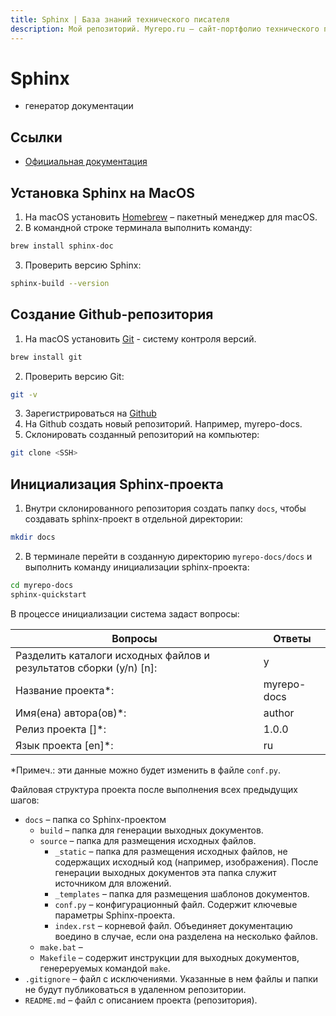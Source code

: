 ```yaml
---
title: Sphinx | База знаний технического писателя
description: Мой репозиторий. Myrepo.ru – сайт-портфолио технического писателя
---
```



# Sphinx

- генератор документации

## Ссылки

- [Официальная документация](https://www.sphinx-doc.org/en/master/index.html)

## Установка Sphinx на MacOS

1. На macOS установить [Homebrew](https://brew.sh) – пакетный менеджер для macOS.
2. В командной строке терминала выполнить команду:

```bash
brew install sphinx-doc
```

3. Проверить версию Sphinx:

```bash
sphinx-build --version
```

## Создание Github-репозитория

1. На macOS установить [Git](https://git-scm.com/book/ru/v2) - систему контроля версий.

```bash
brew install git
```

2. Проверить версию Git:

```bash
git -v 
```

3. Зарегистрироваться на [Github](https://github.com/) 
4. На Github создать новый репозиторий. Например, myrepo-docs.
5. Склонировать созданный репозиторий на компьютер:

```bash
git clone <SSH>
```

## Инициализация Sphinx-проекта

1. Внутри склонированного репозитория создать папку `docs`, чтобы создавать sphinx-проект в отдельной директории:

```bash filename="myrepo-docs"
mkdir docs
```

2. В терминале перейти в созданную директорию `myrepo-docs/docs` и выполнить команду инициализации sphinx-проекта:

```bash filename="myrepo-docs/docs"
cd myrepo-docs
sphinx-quickstart
```

В процессе инициализации система задаст вопросы:

| Вопросы | Ответы |
| ------ | ------ |
| Разделить каталоги исходных файлов и результатов сборки (y/n) [n]: | y |
| Название проекта*: | myrepo-docs |
| Имя(ена) автора(ов)*: | author|
| Релиз проекта []*: | 1.0.0 |
| Язык проекта [en]*: | ru |

*Примеч.: эти данные можно будет изменить в файле `conf.py`.

Файловая структура проекта после выполнения всех предыдущих шагов:

<FileTree>
  <FileTree.Folder name="myrepo-docs" defaultOpen>
		<FileTree.Folder name="docs" defaultOpen>
			<FileTree.Folder name="build">
			</FileTree.Folder>
			<FileTree.Folder name="source" defaultOpen>
				<FileTree.Folder name="_static">
				</FileTree.Folder>
				<FileTree.Folder name="_templates">
				</FileTree.Folder>
				<FileTree.File name="conf.py" />
				<FileTree.File name="index.rst" />
			</FileTree.Folder>
			<FileTree.File name="make.bat" />
    	<FileTree.File name="Makefile" />
		</FileTree.Folder>
    <FileTree.File name=".gitignore" />
    <FileTree.File name="README.md" />
  </FileTree.Folder>
</FileTree>

- `docs` – папка со Sphinx-проектом
	- `build` – папка для генерации выходных документов.
	- `source` – папка для размещения исходных файлов.
		- `_static` – папка для размещения исходных файлов, не содержащих исходный код (например, изображения). После генерации выходных документов эта папка служит источником для вложений.
		- `_templates` – папка для размещения шаблонов документов.
		- `conf.py` – конфигурационный файл. Содержит ключевые параметры Sphinx-проекта.
		- `index.rst` – корневой файл. Объединяет документацию воедино в случае, если она разделена на несколько файлов.
	- `make.bat` – 
	- `Makefile` – содержит инструкции для выходных документов, генереруемых командой `make`.
- `.gitignore` – файл с исключениями. Указанные в нем файлы и папки не будут публиковаться в удаленном репозитории.
- `README.md` – файл с описанием проекта (репозитория).
